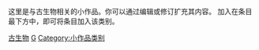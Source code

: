 {{hiddencat}}
这里是与古生物相关的小作品。你可以通过编辑或修订扩充其内容。
加入'''{{tl|Paleo-stub}}'''在条目最下方中，即可将条目加入该类别。


[[Category:古生物|]]
[[Category:生物小作品|G]]
[[Category:小作品类别|Category:小作品类别]]